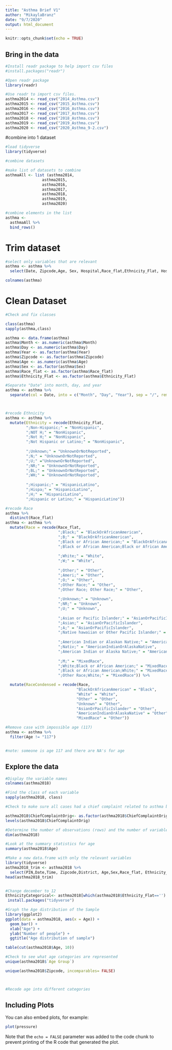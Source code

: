 ```yaml
---
title: "Asthma Brief V1"
author: "MikaylaBranz"
date: "9/7/2020"
output: html_document
---
```


```r
knitr::opts_chunk$set(echo = TRUE)
```
## Bring in the data
```r
#Install readr package to help import csv files
#install.packages("readr")

#Open readr package 
library(readr)

#Use readr to import csv files. 
asthma2014 <- read_csv("2014_Asthma.csv")
asthma2015 <- read_csv("2015_Asthma.csv")
asthma2016 <- read_csv("2016_Asthma.csv")
asthma2017 <- read_csv("2017_Asthma.csv")
asthma2018 <- read_csv("2018_Asthma.csv")
asthma2019 <- read_csv("2019_Asthma.csv")
asthma2020 <- read_csv("2020_Asthma_9-2.csv")
```
#combine into 1 dataset

```r
#load tidyverse
library(tidyverse)

#combine datasets

#make list of datasets to combine
asthmaAll <- list (asthma2014,
                asthma2015,
                asthma2016,
                asthma2017,
                asthma2018,
                asthma2019,
                asthma2020)

#combine elements in the list
asthma <- 
  asthmaAll %>%
  bind_rows()
```
# Trim dataset
```r
#select only variables that are relevant
asthma <- asthma %>% 
  select(Date, Zipcode,Age, Sex, Hospital,Race_flat,Ethnicity_Flat, HospitalName,HospitalZipCode,EssenceID, PIN, Time)

colnames(asthma)
```
# Clean Dataset
```r
#Check and fix classes

class(asthma)
sapply(asthma,class)

asthma <- data.frame(asthma) 
asthma$Month <- as.numeric(asthma$Month)
asthma$Day <- as.numeric(asthma$Day)
asthma$Year <- as.factor(asthma$Year)
asthma$Zipcode <- as.factor(asthma$Zipcode)
asthma$Age <- as.numeric(asthma$Age)
asthma$Sex <- as.factor(asthma$Sex)
asthma$Race_flat <- as.factor(asthma$Race_flat)
asthma$Ethnicity_Flat <- as.factor(asthma$Ethnicity_Flat)

#Separate "Date" into month, day, and year
asthma <- asthma %>%
  separate(col = Date, into = c("Month", "Day", "Year"), sep = "/", remove = FALSE)  



#recode Ethnicity
asthma <- asthma %>% 
  mutate(Ethnicity = recode(Ethnicity_Flat,
         ";Non-Hispanic;" = "NonHispanic", 
         ";NOT H;" = "NonHispanic", 
         ";Not H;" = "NonHispanic",
         ";Not Hispanic or Latino;" = "NonHispanic",
         
         ";Unknown;" = "UnknownOrNotReported",
         ";N;" = "UnknownOrNotReported", 
         ";U;" ="UnknownOrNotReported", 
         ";NR;" = "UnknownOrNotReported", 
         ";BL;" = "UnknownOrNotReported", 
         ";WH;" = "UnknownOrNotReported",
         
         ";Hispanic;" = "HispanicLatino",
         ";Hispa;" = "HispanicLatino", 
         ";H;" = "HispanicLatino",
         ";Hispanic or Latino;" = "HispanicLatino")) 

#recode Race
asthma %>% 
  distinct(Race_flat) 
asthma <- asthma %>% 
  mutate(Race = recode(Race_flat,
                       ";Black;" = "BlackOrAfricanAmerican",
                       ";B;" = "BlackOrAfricanAmerican",
                       ";Black or African American;" = "BlackOrAfricanAmerican",
                       ";Black or African American;Black or African American;" = "BlackOrAfricanAmerican",
                       
                       ";White;" = "White",
                       ";W;" = "White",
                       
                       ";Other;" = "Other",
                       ";Ameri;" = "Other",
                       ";O;" = "Other",
                       ";Other Race;" = "Other",
                       ";Other Race; Other Race;" = "Other",
                       
                       ";Unknown;" = "Unknown",
                       ";NR;" = "Unknown",
                       ";U;" = "Unknown",
                       
                       ";Asian or Pacific Islander;" = "AsianOrPacificIslander",
                       ";Asian;" = "AsianOrPacificIslander",
                       ";A;" = "AsianOrPacificIslander",
                       ";Native hawaiian or Other Pacific Islander;" = "AsianOrPacificIslander",
                       
                       ";American Indian or Alaskan Native;" = "AmericanIndianOrAlaskaNative",
                       ";Nativ;" = "AmericanIndianOrAlaskaNative",
                       ";American Indian or Alaska Native;" = "AmericanIndianOrAlaskaNative",
                       
                       ";M;" = "MixedRace",
                       ";White;Black or African American;" = "MixedRace",
                       ";Black or African American;White;" = "MixedRace",
                       ";Other Race;White;" = "MixedRace")) %>% 

  mutate(RaceCondensed = recode(Race, 
                               "BlackOrAfricanAmerican" = "Black",
                               "White" = "White",
                               "Other" = "Other",
                               "Unknown" = "Other",
                               "AsianOrPacificIslander" = "Other",
                               "AmericanIndianOrAlaskaNative" = "Other",
                               "MixedRace" = "Other"))

#Remove case with impossible age (117)
asthma <- asthma %>% 
  filter(Age != "117")


#note: someone is age 117 and there are NA's for age
```
















## Explore the data
```r
#Display the variable names
colnames(asthma2018)

#Find the class of each variable
sapply(asthma2018, class)

#Check to make sure all cases had a chief complaint related to asthma by getting a list of the chief complaints with the duplicates removed. 

asthma2018$ChiefComplaintOrig<- as.factor(asthma2018$ChiefComplaintOrig)
levels(asthma2018$ChiefComplaintOrig)

#Determine the number of observations (rows) and the number of variables (columns) in the dataframe
dim(asthma2018)

#Look at the summary statistics for age
summary(asthma2018$Age)

#Make a new data.frame with only the relevant variables
library(tidyverse)
asthma2018_trim <- asthma2018 %>% 
  select(PIN,Date,Time, Zipcode,District, Age,Sex,Race_flat, Ethnicity_Flat)
head(asthma2018_trim)


#Change december to 12
EthnicityCategorical<- asthma2018[which(asthma2018$Ethnicity_Flat=='') |,]$BirthMonth<-"12"
 install.packages("tidyverse")

#Graph the Age distribution of the Sample
library(ggplot2)
ggplot(data = asthma2018, aes(x = Age)) + 
  geom_bar() + 
  xlab("Age") + 
  ylab("Number of people") +
  ggtitle("Age distribution of sample")

table(cut(asthma2018$Age, 10))

#Check to see what age categories are represented
unique(asthma2018$`Age Group`)

unique(asthma2018$Zipcode, incomparables= FALSE)



#Recode age into different categories

```

## Including Plots

You can also embed plots, for example:

```r
plot(pressure)
```

Note that the `echo = FALSE` parameter was added to the code chunk to prevent printing of the R code that generated the plot.
